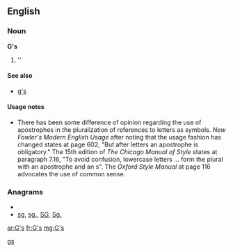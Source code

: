 {{also|GS|Gs|g's|.gs}}
==English==

===Noun===
'''G's'''

# ''{{plural of|[[G]]}}

====See also====
* [[g's]]

====Usage notes====
* There has been some difference of opinion regarding the use of apostrophes in the pluralization of references to letters as symbols.  ''New Fowler's Modern English Usage'' after noting that the usage fashion has changed states at page 602, "But after letters an apostrophe is obligatory."    The 15th edition of ''The Chicago Manual of Style'' states at paragraph 7.16, "To avoid confusion, lowercase letters ... form the plural with an apostrophe and an s".  The ''Oxford Style Manual'' at page 116 advocates the use of common sense.

===Anagrams===
* {{alphagram|gs}}
* [[sg#English|sg]], [[sg.#English|sg.]], [[SG#English|SG]], [[Sg.#English|Sg.]]

[[Category:English terms spelled with '|gs]]

[[ar:G's]]
[[fr:G's]]
[[mg:G's]]
